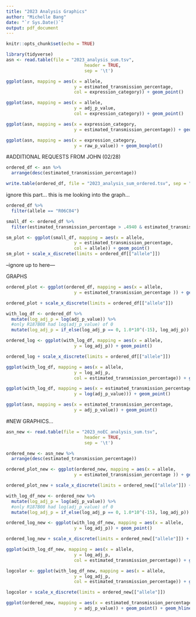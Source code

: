 ```yaml
---
title: "2023 Analysis Graphics"
author: "Michelle Bang"
date: "`r Sys.Date()`"
output: pdf_document
---
```


```r
knitr::opts_chunk$set(echo = TRUE)
```

```r
library(tidyverse)
asn <- read.table(file = "2023_analysis_sum.tsv",
                              header = TRUE,
                              sep = '\t')
```

```r
ggplot(asn, mapping = aes(x = allele, 
                          y = estimated_transmission_percentage, 
                          col = expression_category)) + geom_point()
```

```r
ggplot(asn, mapping = aes(x = allele, 
                          y = adj_p_value, 
                          col = expression_category)) + geom_point()
```

```r
ggplot(asn, mapping = aes(x = expression_category, 
                          y = estimated_transmission_percentage)) + geom_boxplot()
```

```r
ggplot(asn, mapping = aes(x = expression_category, 
                          y = raw_p_value)) + geom_boxplot()
```
\newpage

#ADDITIONAL REQUESTS FROM JOHN (02/28)

```r
ordered_df <- asn %>%
  arrange(desc(estimated_transmission_percentage))
```

```r
write.table(ordered_df, file = "2023_analysis_sum_ordered.tsv", sep = "\t", row.names=FALSE) 
```

ignore this part... this is me looking into the graph...
```r
ordered_df %>%
  filter(allele == "R06C04")
```

```r
small_df <- ordered_df %>%
  filter(estimated_transmission_percentage > .4940 & estimated_transmission_percentage < .4945)
```

```r
sm_plot <- ggplot(small_df, mapping = aes(x = allele, 
                          y = estimated_transmission_percentage,
                          col = allele)) + geom_point() 
sm_plot + scale_x_discrete(limits = ordered_df[["allele"]]) 
```
--ignore up to here---

\newpage

GRAPHS 

```r
ordered_plot <- ggplot(ordered_df, mapping = aes(x = allele, 
                          y = estimated_transmission_percentage )) + geom_point() 

ordered_plot + scale_x_discrete(limits = ordered_df[["allele"]])

```

```r
with_log_df <- ordered_df %>%
  mutate(log_adj_p = log(adj_p_value)) %>%
  #only R187B08 had log(adj_p_value) of 0
  mutate(log_adj_p = if_else(log_adj_p == 0, 1.0*10^(-15), log_adj_p))
```

```r
ordered_log <- ggplot(with_log_df, mapping = aes(x = allele, 
                          y = log_adj_p)) + geom_point()

ordered_log + scale_x_discrete(limits = ordered_df[["allele"]])

```


```r
ggplot(with_log_df, mapping = aes(x = allele, 
                          y = log_adj_p, 
                          col = estimated_transmission_percentage)) + geom_point()
```

```r
ggplot(with_log_df, mapping = aes(x = estimated_transmission_percentage, 
                          y = log(adj_p_value))) + geom_point()
```

```r
ggplot(asn, mapping = aes(x = estimated_transmission_percentage, 
                          y = adj_p_value)) + geom_point()
```

\newpage


#NEW GRAPHICS...
```r
asn_new <- read.table(file = "2023_noEC_analysis_sum.tsv",
                              header = TRUE,
                              sep = '\t')
```

```r
ordered_new <- asn_new %>%
  arrange(desc(estimated_transmission_percentage))
```

```r
ordered_plot_new <- ggplot(ordered_new, mapping = aes(x = allele, 
                          y = estimated_transmission_percentage )) + geom_point() 

ordered_plot_new + scale_x_discrete(limits = ordered_new[["allele"]]) + geom_hline(yintercept = .5, linetype = "dashed", color = "red")

```

```r
with_log_df_new <- ordered_new %>%
  mutate(log_adj_p = log(adj_p_value)) %>%
  #only R187B08 had log(adj_p_value) of 0
  mutate(log_adj_p = if_else(log_adj_p == 0, 1.0*10^(-15), log_adj_p))
```

```r
ordered_log_new <- ggplot(with_log_df_new, mapping = aes(x = allele, 
                          y = log_adj_p)) + geom_point()

ordered_log_new + scale_x_discrete(limits = ordered_new[["allele"]]) + geom_hline(yintercept = log(.5), linetype = "dashed", color = "red")

```


```r
ggplot(with_log_df_new, mapping = aes(x = allele, 
                          y = log_adj_p, 
                          col = estimated_transmission_percentage)) + geom_point()
```

```r
logcolor <- ggplot(with_log_df_new, mapping = aes(x = allele, 
                          y = log_adj_p, 
                          col = estimated_transmission_percentage)) + geom_point()

logcolor + scale_x_discrete(limits = ordered_new[["allele"]])
```

```r
ggplot(ordered_new, mapping = aes(x = estimated_transmission_percentage, 
                          y = adj_p_value)) + geom_point() + geom_hline(yintercept = 0.05, linetype = "dashed", color = "red")
```